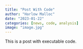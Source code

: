 ```yaml
---
title: "Post With Code"
author: "Harlow Malloc"
date: "2023-01-22"
categories: [news, code, analysis]
image: "image.jpg"
---
```


This is a post with executable code.
